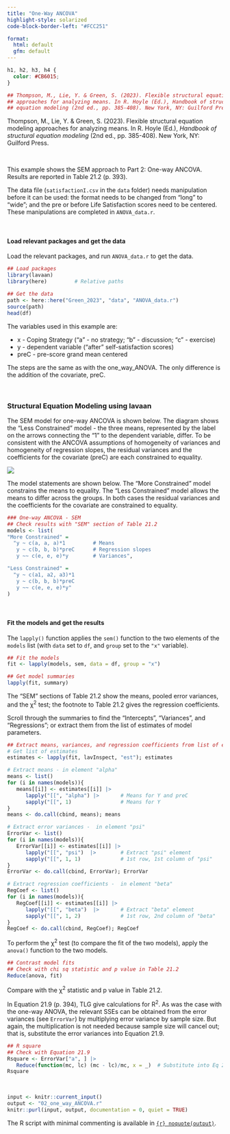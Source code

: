 ```yaml
---
title: "One-Way ANCOVA"
highlight-style: solarized
code-block-border-left: "#FCC251"

format:
  html: default
  gfm: default
---
```


```css
h1, h2, h3, h4 {
  color: #CB6015;
}
```

```r


## Thompson, M., Lie, Y. & Green, S. (2023). Flexible structural equation modeling
## approaches for analyzing means. In R. Hoyle (Ed.), Handbook of structural
## equation modeling (2nd ed., pp. 385-408). New York, NY: Guilford Press.
```

Thompson, M., Lie, Y. & Green, S. (2023). Flexible structural equation modeling approaches for analyzing means. In R. Hoyle (Ed.), *Handbook of structural equation modeling* (2nd ed., pp. 385-408). New York, NY: Guilford Press.

<br />

This example shows the SEM approach to Part 2: One-way ANCOVA. Results are reported in Table 21.2 (p. 393).

The data file (`satisfactionI.csv` in the `data` folder) needs manipulation before it can be used: the format needs to be changed from "long" to "wide"; and the pre or before Life Satisfaction scores need to be centered. These manipulations are completed in `ANOVA_data.r`.

<br />

#### Load relevant packages and get the data

Load the relevant packages, and run `ANOVA_data.r` to get the data.

```r

## Load packages
library(lavaan)
library(here)         # Relative paths

## Get the data
path <- here::here("Green_2023", "data", "ANOVA_data.r")
source(path)
head(df)
```

The variables used in this example are:

 - x - Coping Strategy ("a" - no strategy; "b" - discussion; "c" - exercise)
 - y - dependent variable ("after" self-satisfaction scores)
 - preC - pre-score grand mean centered

The steps are the same as with the one_way_ANOVA. The only difference is the addition of the covariate, preC.

<br />

### Structural Equation Modeling using **lavaan**

The SEM model for one-way ANCOVA is shown below. The diagram shows the "Less Constrained" model - the three means, represented by the label on the arrows connecting the "1" to the dependent variable, differ. To be consistent with the ANCOVA assumptions of homogeneity of variances and homogeneity of regression slopes, the residual variances and the coefficients for the covariate (preC) are each constrained to equality.

![](images/one_way_ANCOVA.svg){fig-align="left"}

The model statements are shown below. The "More Constrained" model constrains the means to equality. The "Less Constrained" model allows the means to differ across the groups. In both cases the residual variances and the coefficients for the covariate are constrained to equality.

```r

### One-way ANCOVA - SEM
## Check results with "SEM" section of Table 21.2
models <- list(
"More Constrained" =
  "y ~ c(a, a, a)*1         # Means
   y ~ c(b, b, b)*preC      # Regression slopes
   y ~~ c(e, e, e)*y        # Variances",

"Less Constrained" =
  "y ~ c(a1, a2, a3)*1
   y ~ c(b, b, b)*preC
   y ~~ c(e, e, e)*y"
)
```

<br />

#### Fit the models and get the results

The `lapply()` function applies the `sem()` function to the two elements of the `models` list (with `data` set to `df`, and `group` set to the `"x"` variable). 

```r

## Fit the models
fit <- lapply(models, sem, data = df, group = "x")

## Get model summaries
lapply(fit, summary)
```

The "SEM" sections of Table 21.2 show the means, pooled error variances, and the $\upchi$^2^ test; the footnote to Table 21.2 gives the regression coefficients.

Scroll through the summaries to find the "Intercepts", "Variances", and "Regressions"; or extract them from the list of estimates of model parameters.

```r

## Extract means, variances, and regression coefficients from list of estimates
# Get list of estimates
estimates <- lapply(fit, lavInspect, "est"); estimates    

# Extract means - in element "alpha"
means <- list()
for (i in names(models)){
   means[[i]] <- estimates[[i]] |>
      lapply("[[", "alpha") |>       # Means for Y and preC
      sapply("[[", 1)                # Means for Y
}
means <- do.call(cbind, means); means

# Extract error variances -  in element "psi"
ErrorVar <- list()
for (i in names(models)){
   ErrorVar[[i]] <- estimates[[i]] |>
      lapply("[[", "psi")  |>        # Extract "psi" element
      sapply("[[", 1, 1)             # 1st row, 1st column of "psi"
}
ErrorVar <- do.call(cbind, ErrorVar); ErrorVar

# Extract regression coefficients -  in element "beta"
RegCoef <- list()
for (i in names(models)){
   RegCoef[[i]] <- estimates[[i]] |>
      lapply("[[", "beta")  |>       # Extract "beta" element
      sapply("[[", 1, 2)             # 1st row, 2nd column of "beta"
}
RegCoef <- do.call(cbind, RegCoef); RegCoef
```


To perform the $\upchi$^2^ test (to compare the fit of the two models), apply the `anova()` function to the two models.

```r

## Contrast model fits
## Check with chi sq statistic and p value in Table 21.2
Reduce(anova, fit)
```

Compare with the $\upchi$^2^ statistic and p value in Table 21.2.

In Equation 21.9 (p. 394), TLG give calculations for R^2^. As was the case with the one-way ANOVA, the relevant SSEs can be obtained from the error variances (see `ErrorVar`) by multiplying error variance by sample size. But again, the multiplication is not needed because sample size will cancel out; that is, substitute the error variances into Equation 21.9.

```r

## R square
## Check with Equation 21.9
Rsquare <- ErrorVar["a", ] |>
   Reduce(function(mc, lc) (mc - lc)/mc, x = _)  # Substitute into Eq 21.9
Rsquare
```

<br />

```r
input <- knitr::current_input()
output <- "02_one_way_ANCOVA.r"
knitr::purl(input, output, documentation = 0, quiet = TRUE)
```

The R script with minimal commenting is available in [`{r} noquote(output)`](`{r} noquote(output)`).
